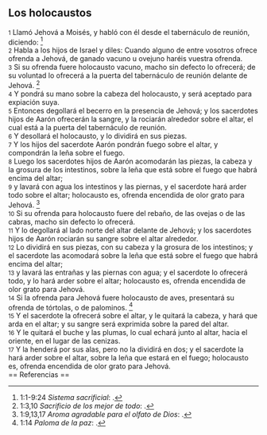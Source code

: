 == Los holocaustos ==

{{anchor|1}} <small>1</small> Llamó Jehová a Moisés, y habló con él desde el tabernáculo de reunión, diciendo: <ref>1:1-9:24 ''Sistema sacrificial'': {{lib|LU|89|0|2}}.</ref><br>
{{anchor|2}} <small>2</small> Habla a los hijos de Israel y diles: Cuando alguno de entre vosotros ofrece ofrenda a Jehová, de ganado vacuno u ovejuno haréis vuestra ofrenda.<br>
{{anchor|3}} <small>3</small> Si su ofrenda fuere holocausto vacuno, macho sin defecto lo ofrecerá; de su voluntad lo ofrecerá a la puerta del tabernáculo de reunión delante de Jehová. <ref>1:3,10 ''Sacrificio de los mejor de todo'': {{lib|LU|89|4|8}}.</ref><br>
{{anchor|4}} <small>4</small> Y pondrá su mano sobre la cabeza del holocausto, y será aceptado para expiación suya.<br>
{{anchor|5}} <small>5</small> Entonces degollará el becerro en la presencia de Jehová; y los sacerdotes hijos de Aarón ofrecerán la sangre, y la rociarán alrededor sobre el altar, el cual está a la puerta del tabernáculo de reunión.<br>
{{anchor|6}} <small>6</small> Y desollará el holocausto, y lo dividirá en sus piezas.<br>
{{anchor|7}} <small>7</small> Y los hijos del sacerdote Aarón pondrán fuego sobre el altar, y compondrán la leña sobre el fuego.<br>
{{anchor|8}} <small>8</small> Luego los sacerdotes hijos de Aarón acomodarán las piezas, la cabeza y la grosura de los intestinos, sobre la leña que está sobre el fuego que habrá encima del altar;<br>
{{anchor|9}} <small>9</small> y lavará con agua los intestinos y las piernas, y el sacerdote hará arder todo sobre el altar; holocausto es, ofrenda encendida de olor grato para Jehová. <ref>1:9,13,17 ''Aroma agradable para el olfato de Dios'': {{lib|LU|89|4|3}}.</ref><br>
{{anchor|10}} <small>10</small> Si su ofrenda para holocausto fuere del rebaño, de las ovejas o de las cabras, macho sin defecto lo ofrecerá.<br>
{{anchor|11}} <small>11</small> Y lo degollará al lado norte del altar delante de Jehová; y los sacerdotes hijos de Aarón rociarán su sangre sobre el altar alrededor.<br>
{{anchor|12}} <small>12</small> Lo dividirá en sus piezas, con su cabeza y la grosura de los intestinos; y el sacerdote las acomodará sobre la leña que está sobre el fuego que habrá encima del altar;<br>
{{anchor|13}} <small>13</small> y lavará las entrañas y las piernas con agua; y el sacerdote lo ofrecerá todo, y lo hará arder sobre el altar; holocausto es, ofrenda encendida de olor grato para Jehová.<br>
{{anchor|14}} <small>14</small> Si la ofrenda para Jehová fuere holocausto de aves, presentará su ofrenda de tórtolas, o de palominos. <ref>1:14 ''Paloma de la paz'': {{lib|LU|85|3|4}}.</ref><br>
{{anchor|15}} <small>15</small> Y el sacerdote la ofrecerá sobre el altar, y le quitará la cabeza, y hará que arda en el altar; y su sangre será exprimida sobre la pared del altar.<br>
{{anchor|16}} <small>16</small> Y le quitará el buche y las plumas, lo cual echará junto al altar, hacia el oriente, en el lugar de las cenizas.<br>
{{anchor|17}} <small>17</small> Y la henderá por sus alas, pero no la dividirá en dos; y el sacerdote la hará arder sobre el altar, sobre la leña que estará en el fuego; holocausto es, ofrenda encendida de olor grato para Jehová.<br>
== Referencias ==

<references />
